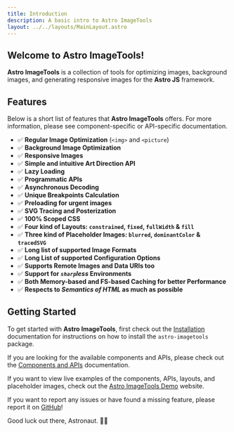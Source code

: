 ```yaml
---
title: Introduction
description: A basic intro to Astro ImageTools
layout: ../../layouts/MainLayout.astro
---
```


## **Welcome to Astro ImageTools!**

**Astro ImageTools** is a collection of tools for optimizing images, background images, and generating responsive images for the **Astro JS** framework.

## Features

Below is a short list of features that **Astro ImageTools** offers. For more information, please see component-specific or API-specific documentation.

- ✅ **Regular Image Optimization** (`<img>` and `<picture`)
- ✅ **Background Image Optimization**
- ✅ **Responsive Images**
- ✅ **Simple and intuitive Art Direction API**
- ✅ **Lazy Loading**
- ✅ **Programmatic APIs**
- ✅ **Asynchronous Decoding**
- ✅ **Unique Breakpoints Calculation**
- ✅ **Preloading for urgent images**
- ✅ **SVG Tracing and Posterization**
- ✅ **100% Scoped CSS**
- ✅ **Four kind of Layouts: `constrained`, `fixed`, `fullWidth` & `fill`**
- ✅ **Three kind of Placeholder Images: `blurred`, `dominantColor` & `tracedSVG`**
- ✅ **Long list of supported Image Formats**
- ✅ **Long List of supported Configuration Options**
- ✅ **Supports Remote Images and Data URIs too**
- ✅ **Support for _`sharp`less_ Environments**
- ✅ **Both Memory-based and FS-based Caching for better Performance**
- ✅ **Respects to _Semantics of HTML_ as much as possible**

## Getting Started

To get started with **Astro ImageTools**, first check out the [Installation](/en/installation) documentation for instructions on how to install the `astro-imagetools` package.

If you are looking for the available components and APIs, please check out the [Components and APIs](/en/components-and-apis) documentation.

If you want to view live examples of the components, APIs, layouts, and placeholder images, check out the [Astro ImageTools Demo](https://astro-imagetools-demo.vercel.app/) website.

If you want to report any issues or have found a missing feature, please report it on [GitHub](https://github.com/RafidMuhymin/astro-imagetools/)!

Good luck out there, Astronaut. 🧑‍🚀
